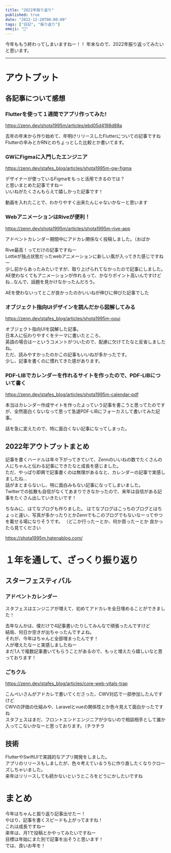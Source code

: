 ```yaml
---
title: "2022年振り返り"
published: true
date: "2022-12-28T00:00:00"
tags: ["日記", "振り返り"]
emoji: "🐯"
---
```


今年ももう終わってしまいますねー！！
年末なので、2022年振り返ってみたいと思います。

---

# アウトプット

## 各記事について感想

### Flutterを使って１週間でアプリ作ってみた!

https://zenn.dev/shota1995m/articles/ebd05d4198d88a

去年の年末から作り始めて、年明けリリースしたFlutterについての記事ですね  
Flutterの辛みとかRNとのちょっとした比較とか書いてます。

### GWにFigmaに入門したエンジニア

https://zenn.dev/stafes_blog/articles/shota1995m-gw-figma

デザイナーが使っているFigmaをもっと活用できるのでは？  
と思いまとめた記事ですねー  
いいねがたくさんもらえて嬉しかった記事です！  

動画を入れたことで、わかりやすく出来たんじゃないかなーと思います  

### WebアニメーションはRiveが便利！

https://zenn.dev/shota1995m/articles/shota1995m-rive-app

アドベントカレンダー期間中にアドカレ関係なく投稿しました。（おばか  

Rive最高！ってだけの記事ですねー  
Lottieが独占状態だったwebアニメーションに新しい風が入ってきた感じですねー  
少し前からあったみたいですが、取り上げられてなかったので記事にしました。  
AE使わなくてもアニメーションが作れるって、かなりポイント高いんですけどね…なんで、話題を見かけなかったんだろう。　　

AEを使わないってとこが良かったのかいいねが伸びに伸びた記事でした　　

### オブジェクト指向UIデザインを読んだから図解してみる

https://zenn.dev/stafes_blog/articles/shota1995m-ooui

オブジェクト指向UIを図解した記事。  
日本人に伝わりやすくをテーマに書いたところ、  
英語の場合はーというコメントがついたので、配慮に欠けてたなと反省しましたね。  
ただ、読みやすかったのかこの記事もいいねが多かったです。  
少し、記事を書くのに慣れてきた感があります。  

### PDF-LIBでカレンダーを作れるサイトを作ったので、PDF-LIBについて書く

https://zenn.dev/stafes_blog/articles/shota1995m-calendar-pdf

本当はカレンダー作成サイトを作ったよっていう記事を書こうと思ってたのですが、全然面白くないなって思って急遽PDF-LIBにフォーカスして書いてみた記事。  

話を急に変えたので、特に面白くない記事になってしまった。  

## 2022年アウトプットまとめ

記事を書くハードルは年々下がってきていて、Zennのいいねの数でたくさんの人にちゃんと伝わる記事にできたなと成長を感じました。  
ただ、やっぱり即興で記事書くのは無理があるなと、カレンダーの記事で実感しましたね…  
話がまとまらないし、特に面白みもない記事になってしまいました。  
Twitterでの拡散も自信がなくてあまりできなかったので、来年は自信がある記事をたくさん出していきたいです！  


ちなみに、はてなブログも作りました。
はてなブログはこっちのブログとはちょっと違い、写真が多かったりとかZennでもこのブログでもないなーってやつを載せる場になりそうです。
（どこか行ったーとか、何か買ったーとか
良かったら見てください

https://shota1995m.hatenablog.com/

# １年を通して、ざっくり振り返り

## スターフェスティバル

### アドベントカレンダー

スタフェスはエンジニアが増えて、初めてアドカレを全日埋めることができました！  

去年なんかは、僕だけで4記事書いたりしてみんなで頑張ったんですけど  
結局、何日か空きが出ちゃったんですよね。  
それが、今年はちゃんと全部埋まったんです！  
人が増えたなーと実感しましたねー  
まだ1人で複数記事書いてもらうことがあるので、もっと増えたら嬉しいなと思っております！  

### ごちクル

https://zenn.dev/stafes_blog/articles/core-web-vitals-trap

こんぺいさんがアドカレで書いてくださった、CWV対応で一部参加したんですけど  
CWVの評価の仕組みや、Laravelとvueの関係性とか色々見えて面白かったですね  
スタフェスはまだ、フロントエンドエンジニアが少ないので相談相手として誰か入ってこないかなーと思っております。（チラチラ  

## 技術

FlutterやSwiftUIで実践的なアプリ開発をしました。  
アプリのリリースもしましたが、色々考えているうちに作り直したくなりクローズしちゃいました。  
来年はリリースしても続かないというところをどうにかしたいですね  

# まとめ

今年はちゃんと振り返り記事出せたー！  
やはり、記事を書くスピードも上がってますね！  
これは成長ですねー  
来年は、月1で投稿とかやってみたいですねー  
目標は年始にまた別で記事を出そうと思います！  
では、良いお年を！  